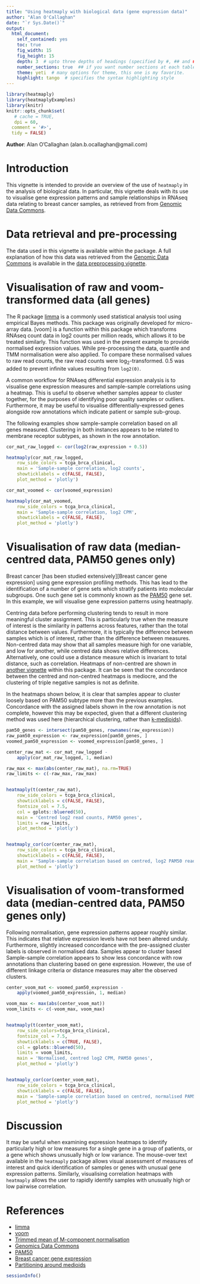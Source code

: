 ```yaml
---
title: "Using heatmaply with biological data (gene expression data)"
author: "Alan O'Callaghan"
date: "`r Sys.Date()`"
output:
  html_document:
    self_contained: yes
    toc: true
    fig_width: 15
    fig_height: 15
    depth: 3  # upto three depths of headings (specified by #, ## and ###)  
    number_sections: true  ## if you want number sections at each table header
    theme: yeti  # many options for theme, this one is my favorite.
    highlight: tango  # specifies the syntax highlighting style
---
```

<!--
%\VignetteEngine{knitr::rmarkdown}
%\VignetteIndexEntry{Using heatmaply with biological data}
-->


```r
library(heatmaply)
library(heatmaplyExamples)
library(knitr)
knitr::opts_chunk$set(
   # cache = TRUE,
   dpi = 60,
  comment = '#>',
  tidy = FALSE)

```
**Author**: Alan O'Callaghan (alan.b.ocallaghan@gmail.com)




Introduction
============

This vignette is intended to provide an overview of the use of
`heatmaply` in the analysis of biological data. In particular, 
this vignette deals with its use to visualise gene expression patterns and sample relationships in RNAseq data relating to breast cancer samples, as retrieved from from [Genomic Data Commons].


Data retrieval and pre-processing
=================================
The data used in this vignette is available within the package. 
A full explanation of how this data was retrieved from the 
[Genomic Data Commons] is available in the [data preprocessing vignette].


Visualisation of raw and voom-transformed data (all genes)
==========================================================
The R package [limma] is a commonly used statistical analysis tool using
empirical Bayes methods. This package was originally developed for micro-array data.
[voom] is a function within this package which transforms RNAseq count data in 
log2 counts per million reads, which allows it to be treated similarly.
This function was used in the present example to provide normalised expression 
values. While pre-processing the data, quantile and TMM normalisation
were also applied. To compare these normalised values to raw read counts, 
the raw read counts were log~2~-transformed. 0.5 was
added to prevent infinite values resulting from `log2(0)`.

A common workflow for RNAseq differential expression analysis is to visualise
gene expression measures and sample-sample correlations using a heatmap. 
This is useful to observe whether samples appear to cluster together, for 
the purposes of identifying poor quality samples or outliers.
Furthermore, it may be useful to visualise differentially-expressed genes
alongside row annotations which indicate patient or sample sub-group.

The following examples show sample-sample correlation based on all genes 
measured. Clustering in both instances appears to be related to membrane 
receptor subtypes, as shown in the row annotation. 


```r
cor_mat_raw_logged <- cor(log2(raw_expression + 0.5))

heatmaply(cor_mat_raw_logged, 
    row_side_colors = tcga_brca_clinical,
    main = 'Sample-sample correlation, log2 counts',
    showticklabels = c(FALSE, FALSE),
    plot_method = 'plotly')

```


```r

cor_mat_voomed <- cor(voomed_expression)

heatmaply(cor_mat_voomed, 
    row_side_colors = tcga_brca_clinical,
    main = 'Sample-sample correlation, log2 CPM',
    showticklabels = c(FALSE, FALSE),
    plot_method = 'plotly')

```



Visualisation of raw data (median-centred data, PAM50 genes only)
=================================================================
Breast cancer [has been studied extensively][Breast cancer gene expression]
using gene expression profiling methods. This has lead to the identification of 
a number of gene sets which stratify patients into molecular subgroups.
One such gene set is commonly known as the [PAM50] gene set. In this example,
we will visualise gene expression patterns using heatmaply.

Centring data before performing clustering tends to result in more meaningful cluster
assignment. This is particularly true when
the measure of interest is the similarity in patterns across features, rather than 
the total distance between values. Furthermore,
it is typically the difference between samples which is of interest, rather
than the difference between measures. Non-centred data may show that all
samples measure high for one variable, and low for another, while centred
data shows relative differences. Alternatively, one could use a distance measure
which is invariant to total distance, such as correlation.
Heatmaps of non-centred are shown in 
[another vignette](non_centred_heatmaps.html) within this package. It can be seen
that the concordance between the centred and non-centred heatmaps is mediocre, and 
the clustering of triple negative samples is not as definite.

In the heatmaps shown below, it is clear that samples appear to cluster loosely 
based on PAM50 subtype more than the previous examples.
Concordance with the assigned labels shown in the row annotation 
is not complete, however this may be expected, 
given that a different clustering method was used here (hierarchical clustering,
rather than [k-medioids]([Partitioning around medioids])).


```r
pam50_genes <- intersect(pam50_genes, rownames(raw_expression))
raw_pam50_expression <- raw_expression[pam50_genes, ]
voomed_pam50_expression <- voomed_expression[pam50_genes, ]

center_raw_mat <- cor_mat_raw_logged - 
    apply(cor_mat_raw_logged, 1, median)

raw_max <- max(abs(center_raw_mat), na.rm=TRUE)
raw_limits <- c(-raw_max, raw_max)


heatmaply(t(center_raw_mat), 
    row_side_colors = tcga_brca_clinical,
    showticklabels = c(FALSE, FALSE),
    fontsize_col = 7.5,
    col = gplots::bluered(50),
    main = 'Centred log2 read counts, PAM50 genes',
    limits = raw_limits,
    plot_method = 'plotly')


heatmaply_cor(cor(center_raw_mat), 
    row_side_colors = tcga_brca_clinical,
    showticklabels = c(FALSE, FALSE),
    main = 'Sample-sample correlation based on centred, log2 PAM50 read counts',
    plot_method = 'plotly')


```

Visualisation of voom-transformed data (median-centred data, PAM50 genes only)
==================
Following normalisation, gene expression patterns appear roughly similar. 
This indicates that relative expression levels have not been altered unduly.
Furthermore, slightly increased concordance with the pre-assigned cluster labels
is observed in normalised data. Samples appear to cluster based 
Sample-sample correlation appears to show less concordance with row annotations 
than clustering based on gene expression. However, the use of different
linkage criteria or distance measures may alter the observed clusters.

```r
center_voom_mat <- voomed_pam50_expression - 
    apply(voomed_pam50_expression, 1, median)

voom_max <- max(abs(center_voom_mat))
voom_limits <- c(-voom_max, voom_max)


heatmaply(t(center_voom_mat), 
    row_side_colors=tcga_brca_clinical,
    fontsize_col = 7.5,
    showticklabels = c(TRUE, FALSE),
    col = gplots::bluered(50),
    limits = voom_limits,
    main = 'Normalised, centred log2 CPM, PAM50 genes',
    plot_method = 'plotly')


heatmaply_cor(cor(center_voom_mat), 
    row_side_colors = tcga_brca_clinical,
    showticklabels = c(FALSE, FALSE),
    main = 'Sample-sample correlation based on centred, normalised PAM50 gene expression',
    plot_method = 'plotly')

```

Discussion
==========
It may be useful when examining expression 
heatmaps to identify particularly high or low measures for a single
gene in a group of patients, or a gene which shows unusually high or low variance.
The mouse-over text available in the `heatmaply` 
package allows visual assessment of measures of interest and quick identification
of samples or genes with unusual gene expression patterns.
Similarly, visualising correlation heatmaps with `heatmaply` allows the user to
rapidly identify samples with unusually high or low pairwise correlation.

References
==========
- [limma]
- [voom](https://genomebiology.biomedcentral.com/articles/10.1186/gb-2014-15-2-r29)
- [Trimmed mean of M-component normalisation][TMM]
- [Genomics Data Commons]
- [PAM50]
- [Breast cancer gene expression](https://www.ncbi.nlm.nih.gov/pubmed/28733194)
- [Partitioning around medioids]

[Partitioning around medioids]: https://en.wikipedia.org/wiki/K-medoids
[Genomics Data Commons]: https://gdc.cancer.gov/
[limma]: https://bioconductor.org/packages/release/bioc/html/limma.html
[TMM]: https://www.ncbi.nlm.nih.gov/pmc/articles/PMC2864565/
[PAM50]: http://ascopubs.org/doi/abs/10.1200/jco.2008.18.1370
[Genomic Data Commons]: https://gdc.cancer.gov/
[data preprocessing vignette]: data_preprocessing.html




```r
sessionInfo()
```

